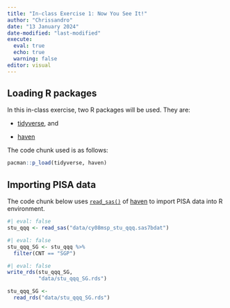 ```yaml
---
title: "In-class Exercise 1: Now You See It!"
author: "Chrissandro"
date: "13 January 2024"
date-modified: "last-modified"
execute:
  eval: true
  echo: true
  warning: false
editor: visual
---
```


## Loading R packages

In this in-class exercise, two R packages will be used. They are:

-   [tidyverse](https://www.tidyverse.org/), and

-   [haven](https://www.haven.tidyverse.org/)

The code chunk used is as follows:

```r
pacman::p_load(tidyverse, haven)
```

## Importing PISA data

The code chunk below uses [`read_sas()`](https://www.haven.tidyverse.org/reference/read_sas.html) of [haven](https://www.haven.tidyverse.org/) to import PISA data into R environment.

```r
#| eval: false
stu_qqq <- read_sas("data/cy08msp_stu_qqq.sas7bdat")
```

```r
#| eval: false
stu_qqq_SG <- stu_qqq %>%
  filter(CNT == "SGP")
```

```r
#| eval: false
write_rds(stu_qqq_SG,
          "data/stu_qqq_SG.rds")
```

```r
stu_qqq_SG <-
  read_rds("data/stu_qqq_SG.rds")
```

